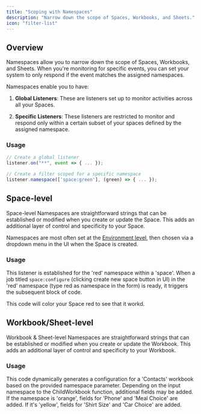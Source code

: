 ```yaml
---
title: "Scoping with Namespaces"
description: "Narrow down the scope of Spaces, Workbooks, and Sheets."
icon: "filter-list"
---
```


## Overview

Namespaces allow you to narrow down the scope of Spaces, Workbooks, and Sheets. When you're monitoring for specific events, you can set your system to only respond if the event matches the assigned namespaces.

Namespaces enable you to have:

1. **Global Listeners**: These are listeners set up to monitor activities across all your Spaces.

2. **Specific Listeners**: These listeners are restricted to monitor and respond only within a certain subset of your spaces defined by the assigned namespace.

### Usage

```jsx
// Create a global listener
listener.on("**", event => { ... });

// Create a filter scoped for a specific namespace
listener.namespace(['space:green'], (green) => { ... });
```

## Space-level

Space-level Namespaces are straightforward strings that can be established or modified when you create or update the Space. This adds an additional layer of control and specificity to your Space.

Namespaces are most often set at the [Environment level](https://reference.flatfile.com/docs/api/20058726b7884-update-an-environment), then chosen via a dropdown menu in the UI when the Space is created.

### Usage

This listener is established for the 'red' namespace within a 'space'. When a job titled `space:configure` (clicking create new space button in UI) in the 'red' namespace (type red as namespace in the form) is ready, it triggers the subsequent block of code.

This code will color your Space red to see that it workd.

<Snippet file="guides/namespaces/block1.mdx" />

## Workbook/Sheet-level

Workbook & Sheet-level Namespaces are straightforward strings that can be established or modified when you create or update the Workbook. This adds an additional layer of control and specificity to your Workbook.

### Usage

This code dynamically generates a configuration for a 'Contacts' workbook based on the provided namespace parameter. Depending on the input namespace to the ChildWorkbook function, additional fields may be added. If the namespace is 'orange', fields for 'Phone' and 'Meal Choice' are added. If it's 'yellow', fields for 'Shirt Size' and 'Car Choice' are added.

<Snippet file="guides/namespaces/block2.mdx" />
